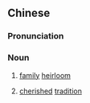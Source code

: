 ==Chinese==
{{zh-forms|s=传家宝|type=21}}

===Pronunciation===
{{zh-pron
|m=chuánjiābǎo
|mn=thoân-ka-pó
|cat=n
}}

===Noun===
{{zh-noun}}

# [[family]] [[heirloom]]
# {{lb|zh|figurative}} [[cherished]] [[tradition]]